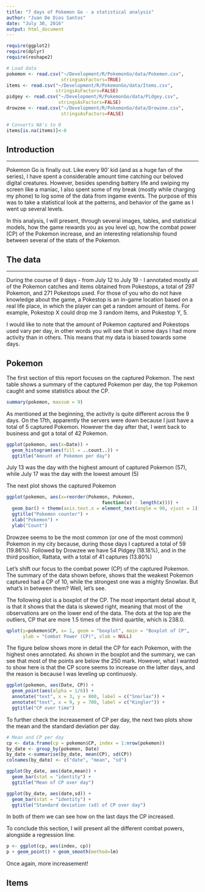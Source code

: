 ```yaml
---
title: "7 days of Pokemon Go - a statistical analysis"
author: "Juan De Dios Santos"
date: "July 30, 2016"
output: html_document
---
```


```r
require(ggplot2)
require(dplyr)
require(reshape2)
```

```r
# Load data
pokemon <- read.csv("~/Development/R/PokemonGo/data/Pokemon.csv",
                    stringsAsFactors=TRUE)
items <- read.csv("~/Development/R/PokemonGo/data/Items.csv",
                  stringsAsFactors=FALSE)
pidgey <- read.csv("~/Development/R/PokemonGo/data/Pidgey.csv",
                   stringsAsFactors=FALSE)
drowzee <- read.csv("~/Development/R/PokemonGo/data/Drowzee.csv",
                    stringsAsFactors=FALSE)

# Converts NA's to 0
items[is.na(items)]<-0
```

## Introduction
***

Pokemon Go is finally out. Like every 90' kid (and as a huge fan of the series), I have spent a considerable amount time catching our beloved digital creatures. However, besides spending battery life and swiping my screen like a maniac, I also spent
some of my break (mostly while charging my phone) to log some of the data from
ingame events. The purpose of this was to take a statistical look at the patterns, and
behavior of the game as I went up several levels.

In this analysis, I will present, through several images, tables, and statistical models, how the game rewards you as you level up, how the combat power (CP) of the
Pokemon increase, and an interesting relationship found between several of the
stats of the Pokemon.

## The data
***
During the course of 9 days - from July 12 to July 19 - I annotated mostly all
of the Pokemon catches and items obtained from Pokestops, a total of 297 Pokemon,
and 271 Pokestops used. For those of you who do not have knowledge about the game,
a Pokestop is an in-game location based on a real life place, in which the player
can get a random amount of items. For example, Pokestop X could drop me 3 random
items, and Pokestop Y, 5.

I would like to note that the amount of Pokemon captured and Pokestops used
vary per day, in other words you will see that in some days I had more activity than
in others. This means that my data is biased towards some days.

## Pokemon
The first section of this report focuses on the captured Pokemon. The next
table shows a summary of the captured Pokemon per day, the top Pokemon caught
and some statistics about the CP.

```r
summary(pokemon, maxsum = 9)
```

As mentioned at the beginning, the activity is quite different across the 9 days.
On the 17th, apparently the servers were down because I just have a total of 
5 captured Pokemon. However the day after that, I went back to business and got
a total of 42 Pokemon.

```r
ggplot(pokemon, aes(x=Date)) +
  geom_histogram(aes(fill = ..count..)) +
  ggtitle("Amount of Pokemon per day")
```

July 13 was the day with the highest amount of captured Pokemon (57), while
July 17 was the day with the lowest amount (5)

The next plot shows the captured Pokemon

```r
ggplot(pokemon, aes(x=reorder(Pokemon, Pokemon,
                                   function(x) - length(x)))) + 
  geom_bar() + theme(axis.text.x = element_text(angle = 90, vjust = 1)) +
  ggtitle("Pokemon counter") +
  xlab("Pokemon") +
  ylab("Count")
```

Drowzee seems to be the most common (or one of the most common) Pokemon in my city because, during those days I captured a total of 59 (19.86%). Followed by Drowzee
we have 54 Pidgey (18.18%), and in the third position, Rattata, with a total of
41 captures (13.80%)

Let's shift our focus to the combat power (CP) of the captured Pokemon.
The summary of the data shown before, shows that the weakest Pokemon captured
had a CP of 10, while the strongest one was a mighty Snowlax. But what's in between
them? Well, let's see.

The following plot is a boxplot of the CP. The most important detail about it,
is that it shows that the data is skewed right, meaning that most of the 
observations are on the lower end of the data. The dots at the top are the outliers,
CP that are more 1.5 times of the third quartile, which is 238.0.

```r
qplot(y=pokemon$CP, x= 1, geom = "boxplot", main = "Boxplot of CP",
      ylab = "Combat Power (CP)", xlab = NULL)
```

The figure below shows more in detail the CP for each Pokemon, with the highest ones
annotated. As shown in the boxplot and the summary, we can see that most
of the points are below the 250 mark. However, what I wanted to show here is
that the CP score seems to increase on the latter days, and the reason is because
I was leveling up continuosly.

```r
ggplot(pokemon, aes(Date, CP)) +
  geom_point(aes(alpha = 1/6)) +
  annotate("text", x = 3, y = 800, label = c("Snorlax")) +
  annotate("text", x = 9, y = 700, label = c("Kingler")) +
  ggtitle("CP over time")
```

To further check the increasement of CP per day, the next two plots show the
mean and the standard deviation per day.

```r
# Mean and CP per day
cp <- data.frame(cp = pokemon$CP, index = 1:nrow(pokemon))
by_date <- group_by(pokemon, Date)
by_date <-summarise(by_date, mean(CP), sd(CP))
colnames(by_date) <- c("date", "mean", "sd")
```

```r
ggplot(by_date, aes(date,mean)) +
  geom_bar(stat = "identity") +
  ggtitle("Mean of CP over day")
```

```r
ggplot(by_date, aes(date,sd)) + 
  geom_bar(stat = "identity") +
  ggtitle("Standard deviation (sd) of CP over day")
```

In both of them we can see how on the last days the CP increased.


To conclude this section, I will present all the different combat powers, alongside
a regression line.

```r
p <- ggplot(cp, aes(index, cp))
p + geom_point() + geom_smooth(method=lm) 
```

Once again, more increasement!

## Items